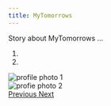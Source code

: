 ```yaml
---
title: MyTomorrows
---
```


Story about MyTomorrows ...

```{=html}
<div id="carouselExample" class="carousel slide" data-ride="carousel">
  <ol class="carousel-indicators">
    <li data-target="#carouselExample" data-slide-to="0" class="active"></li>
    <li data-target="#carouselExample" data-slide-to="1"></li>
  </ol>
  <div class="carousel-inner">
    <div class="carousel-item active">
      <img src="/images/profile-photo-34A7526.jpg" class="d-block w-100" alt="profile photo 1">
      <!-- <div class="carousel-caption d-none d-md-block">
        <h3>Caption 3 heading</h3>
        <p>Some text</p>
      </div> -->
    </div>
  <div class="carousel-item">
    <img src="/images/voorkeur_34A7355-lowres.jpg" class="d-block w-100" alt="profie photo 2">
      <!-- <div class="carousel-caption d-none d-md-block">
        <h3>Caption 3 heading</h3>
        <p>Some text again</p>
      </div> -->
  </div>
    <a class="carousel-control-prev" href="#carouselExample" role="button" data-slide="prev">
    <span class="carousel-control-prev-icon" aria-hidden="true"></span>
    <span class="sr-only">Previous</span>
  </a>
  <a class="carousel-control-next" href="#carouselExample" role="button" data-slide="next">
    <span class="carousel-control-next-icon" aria-hidden="true"></span>
    <span class="sr-only">Next</span>
  </a>
</div>
```